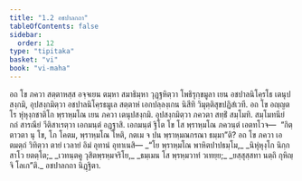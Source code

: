 ```yaml
---
title: "1.2 อชปาลกถา"
tableOfContents: false
sidebar:
  order: 12
type: "tipitaka"
basket: "vi"
book: "vi-maha"
---
```



<DynamicBreadcrumb />

<Division number="4" book="vi-maha">

<Paragraph number="14" book="vi-maha">
อถ โข ภควา สตฺตาหสฺส อจฺจเยน ตมฺหา สมาธิมฺหา วุฏฺฐหิตฺวา โพธิรุกฺขมูลา เยน อชปาลนิโคฺรโธ เตนุปสงฺกมิ, อุปสงฺกมิตฺวา อชปาลนิโคฺรธมูเล สตฺตาหํ เอกปลฺลงฺเกน นิสีทิ วิมุตฺติสุขปฏิสํเวที. อถ โข อญฺญตโร หุํหุงฺกชาติโก พฺราหฺมโณ เยน ภควา เตนุปสงฺกมิ. อุปสงฺกมิตฺวา ภควตา สทฺธิํ สมฺโมทิ. สมฺโมทนียํ กถํ สารณียํ วีติสาเรตฺวา เอกมนฺตํ อฏฺฐาสิ. เอกมนฺตํ ฐิโต โข โส พฺราหฺมโณ ภควนฺตํ เอตทโวจ—  “กิตฺตาวตา นุ โข, โภ โคตม, พฺราหฺมโณ โหติ, กตเม จ ปน พฺราหฺมณกรณา ธมฺมา”ติ? อถ โข ภควา เอตมตฺถํ วิทิตฺวา ตายํ เวลายํ อิมํ อุทานํ อุทาเนสิ—
</Paragraph>

<Paragraph number="15" type="verses" book="vi-maha">
_“โย พฺราหฺมโณ พาหิตปาปธมฺโม,_  
_นิหุํหุงฺโก นิกฺกสาโว ยตตฺโต;_  
_เวทนฺตคู วุสิตพฺรหฺมจริโย,_  
_ธมฺเมน โส พฺรหฺมวาทํ วเทยฺย;_  
_ยสฺสุสฺสทา นตฺถิ กุหิญฺจิ โลเก”ติ._  


</Paragraph>
</Division>

<Paragraph number="16" type="center" book="vi-maha">
อชปาลกถา นิฏฺฐิตา.
</Paragraph>